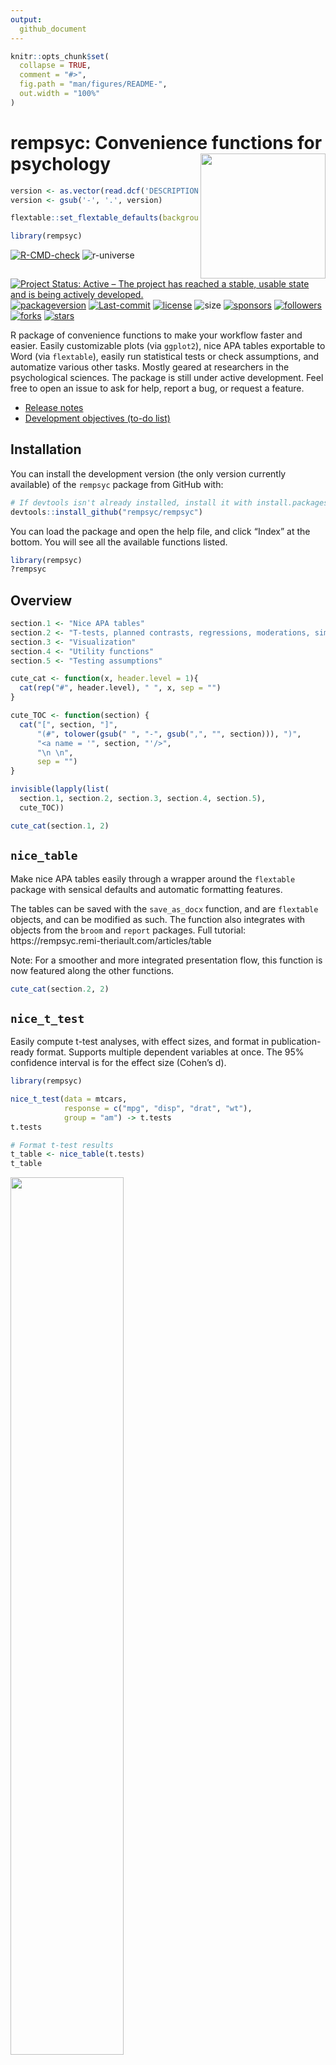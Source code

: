 ```yaml
---
output: 
  github_document
---
```


<!-- README.md is generated from README.Rmd. Please edit that file -->

```r
knitr::opts_chunk$set(
  collapse = TRUE,
  comment = "#>",
  fig.path = "man/figures/README-",
  out.width = "100%"
)
```

# rempsyc: Convenience functions for psychology <img src='man/figures/logo.png' align="right" height="139" style="float:right; height:200px;" />

```r
version <- as.vector(read.dcf('DESCRIPTION')[, 'Version'])                                  
version <- gsub('-', '.', version)   

flextable::set_flextable_defaults(background.color = "white")

library(rempsyc)

```

<!-- badges: start -->
[![R-CMD-check](https://github.com/rempsyc/rempsyc/workflows/R-CMD-check/badge.svg)](https://github.com/rempsyc/rempsyc/actions)
![r-universe](https://rempsyc.r-universe.dev/badges/rempsyc)
[![Project Status: Active – The project has reached a stable, usable state and is being actively developed.](https://www.repostatus.org/badges/latest/active.svg)](https://www.repostatus.org/#active)
[![packageversion](https://img.shields.io/github/r-package/v/rempsyc/rempsyc)](https://github.com/rempsyc/rempsyc/commits/main)
[![Last-commit](https://img.shields.io/github/last-commit/rempsyc/rempsyc)](https://github.com/rempsyc/rempsyc/commits/main)
[![license](https://img.shields.io/badge/license-GPL--3-blue.svg)](https://www.gnu.org/licenses/gpl-3.0.en.html)
![size](https://img.shields.io/github/repo-size/rempsyc/rempsyc)
[![sponsors](https://img.shields.io/github/sponsors/rempsyc)](https://paypal.me/rempsyc)
[![followers](https://img.shields.io/github/followers/rempsyc?style=social)](https://github.com/rempsyc?tab=followers)
[![forks](https://img.shields.io/github/forks/rempsyc/rempsyc?style=social)](https://github.com/rempsyc/rempsyc/network/members)
[![stars](https://img.shields.io/github/stars/rempsyc/rempsyc?style=social)](https://github.com/rempsyc/rempsyc/stargazers)
<!-- badges: end -->

R package of convenience functions to make your workflow faster and easier. Easily customizable plots (via `ggplot2`), nice APA tables exportable to Word (via `flextable`), easily run statistical tests or check assumptions, and automatize various other tasks. Mostly geared at researchers in the psychological sciences. The package is still under active development. Feel free to open an issue to ask for help, report a bug, or request a feature.

- [Release notes](https://rempsyc.remi-theriault.com/news/index.html)
- [Development objectives (to-do list)](https://rempsyc.remi-theriault.com/TODOS.html)

## Installation

You can install the development version (the only version currently available) of the `rempsyc` package from GitHub with:

``` r
# If devtools isn't already installed, install it with install.packages("devtools")
devtools::install_github("rempsyc/rempsyc")
```
You can load the package and open the help file, and click "Index" at the bottom. You will see all the available functions listed.

``` r
library(rempsyc)
?rempsyc
```

## Overview

```r

section.1 <- "Nice APA tables"
section.2 <- "T-tests, planned contrasts, regressions, moderations, simple slopes"
section.3 <- "Visualization"
section.4 <- "Utility functions"
section.5 <- "Testing assumptions"

cute_cat <- function(x, header.level = 1){ 
  cat(rep("#", header.level), " ", x, sep = "")
}

cute_TOC <- function(section) {
  cat("[", section, "]",
      "(#", tolower(gsub(" ", "-", gsub(",", "", section))), ")",
      "<a name = '", section, "'/>",
      "\n \n",
      sep = "")
}

invisible(lapply(list(
  section.1, section.2, section.3, section.4, section.5), 
  cute_TOC))

```

```r
cute_cat(section.1, 2)
```

## `nice_table`

Make nice APA tables easily through a wrapper around the `flextable` package with sensical defaults and automatic formatting features.

The tables can be saved with the `save_as_docx` function, and are `flextable` objects, and can be modified as such. The function also integrates with objects from the `broom` and `report` packages. Full tutorial: https://rempsyc.remi-theriault.com/articles/table

Note: For a smoother and more integrated presentation flow, this function is now featured along the other functions.

```r
cute_cat(section.2, 2)
```

## `nice_t_test`

Easily compute t-test analyses, with effect sizes, and format in publication-ready format. Supports multiple dependent variables at once. The 95% confidence interval is for the effect size (Cohen's d).

```r
library(rempsyc)

nice_t_test(data = mtcars,
            response = c("mpg", "disp", "drat", "wt"),
            group = "am") -> t.tests
t.tests

# Format t-test results
t_table <- nice_table(t.tests)
t_table
```

<img src="man/figures/README-t_table-1.png" width="60%" />

```r
# Save to word
save_as_docx(t_table, path = "D:/R treasures/t_tests.docx")
```

Full tutorial: https://rempsyc.remi-theriault.com/articles/t-test

## `nice_contrasts `

Easily compute regression with planned contrast analyses (pairwise comparisons similar to t-tests but more powerful when more than 2 groups), and format in publication-ready format. Supports multiple dependent variables at once (but supports only three groups for the moment). In this particular case, the confidence intervals are bootstraped around the Robust Cohen's d.

```r
nice_contrasts(data = mtcars,
               response = c("mpg", "disp"),
               group = "cyl",
               covariates = "hp") -> contrasts
contrasts

# Format contrasts results
nice_table(contrasts, highlight = .001)
```

<img src="man/figures/README-contrasts_table-1.png" width="70%" />

Full tutorial: https://rempsyc.remi-theriault.com/articles/contrasts

## `nice_mod`

Easily compute moderation analyses, with effect sizes, and format in publication-ready format. Supports multiple dependent variables and covariates at once.

```r
nice_mod(data = mtcars,
         response = c("mpg", "disp"),
         predictor = "gear",
         moderator = "wt") -> moderations
moderations

# Format moderation results
nice_table(moderations, highlight = TRUE)
```

<img src="man/figures/README-mod_table-1.png" width="70%" />

Full tutorial: https://rempsyc.remi-theriault.com/articles/moderation

## `nice_lm`

For more complicated models not supported by `nice_mod`, one can define the model in the traditional way and feed it to `nice_lm` instead. Supports multiple `lm` models as well.

```r

model1 <- lm(mpg ~ cyl + wt * hp, mtcars)
model2 <- lm(qsec ~ disp + drat * carb, mtcars)
nice_lm(list(model1, model2))

```

Full tutorial: https://rempsyc.remi-theriault.com/articles/moderation

## `nice_slopes`

Easily compute simple slopes in moderation analysis, with effect sizes, and format in publication-ready format. Supports multiple dependent variables and covariates at once.

```r
nice_slopes(data = mtcars,
            response = c("mpg", "disp"),
            predictor = "gear",
            moderator = "wt") -> simple.slopes
simple.slopes

# Format simple slopes results1
nice_table(simple.slopes)
```

<img src="man/figures/README-slopes_table-1.png" width="80%" />

Full tutorial: https://rempsyc.remi-theriault.com/articles/moderation

## `nice_lm_slopes`

For more complicated models not supported by `nice_slopes`, one can define the model in the traditional way and feed it to `nice_lm_slopes` instead. Supports multiple `lm` models as well, but the predictor and moderator need to be the same for these models (the dependent variable can change).

```r
model1 <- lm(mpg ~ gear * wt, mtcars)
model2 <- lm(disp ~ gear * wt, mtcars)
my.models <- list(model1, model2)
nice_lm_slopes(my.models, predictor = "gear", moderator = "wt")
```

Full tutorial: https://rempsyc.remi-theriault.com/articles/moderation

```r
cute_cat(section.3, 2)
```

All plots can be saved with the `ggsave()` function. They are `ggplot2` objects so can be modified as such. 

## `nice_violin`

Make nice violin plots easily with 95% bootstrapped confidence intervals.

```r
nice_violin(data = ToothGrowth,
            group = "dose",
            response = "len",
            xlabels = c("Low", "Medium", "High"),
            comp1 = 1,
            comp2 = 3,
            has.d = TRUE,
            d.y = 30)

# Save plot
ggsave('niceplot.pdf', width = 7, height = 7, unit = 'in', 
       dpi = 300, path = "D:/R treasures/")
```

Full tutorial: https://rempsyc.remi-theriault.com/articles/violin

## `nice_scatter`

Make nice scatter plots easily.

```r
nice_scatter(data = mtcars,
             predictor = "wt",
             response = "mpg",
             has.confband = TRUE,
             has.r = TRUE,
             has.p = TRUE)

nice_scatter(data = mtcars,
             predictor = "wt",
             response = "mpg",
             group = "cyl",
             has.confband = TRUE)
```

Full tutorial: https://rempsyc.remi-theriault.com/articles/scatter

## `overlap_circle `

Interpolating the Inclusion of the Other in the Self Scale (self-other merging) easily.

```r

# Score of 3.5 (25% overlap)
overlap_circle(3.5)

# Score of 6.84 (81.8% overlap)
overlap_circle(6.84)
```

Full tutorial: https://rempsyc.remi-theriault.com/articles/circles

## `cormatrix_excel2`

Easily output a correlation matrix and export it to Microsoft Excel, with the first row and column frozen, and correlation coefficients colour-coded based on their effect size (0.0-0.2: small (no colour); 0.2-0.4: medium (pink/light blue); 0.4-1.0: large (red/dark blue)).

```r

cormatrix_excel2(mtcars)

```

<img src="man/figures/cormatrix.png" width="80%" />
<img src="man/figures/cormatrix2.png" width="80%" />

```r
cute_cat(section.4, 2)
```

## `nice_na`

Nicely reports NA values according to existing guidelines (i.e, reporting absolute or percentage of item-based missing values, plus each scale's maximum amount of missing values for a given participant). Accordingly, allows specifying a list of columns representing questionnaire items to produce a questionnaire-based report of missing values.

```r
# Create synthetic data frame for the demonstration
set.seed(50)
df <- data.frame(scale1_Q1 = sample(c(NA, 1:6), replace = TRUE),
                 scale1_Q2 = sample(c(NA, 1:6), replace = TRUE),
                 scale1_Q3 = sample(c(NA, 1:6), replace = TRUE),
                 scale2_Q1 = sample(c(NA, 1:6), replace = TRUE),
                 scale2_Q2 = sample(c(NA, 1:6), replace = TRUE),
                 scale2_Q3 = sample(c(NA, 1:6), replace = TRUE),
                 scale3_Q1 = sample(c(NA, 1:6), replace = TRUE),
                 scale3_Q2 = sample(c(NA, 1:6), replace = TRUE),
                 scale3_Q3 = sample(c(NA, 1:6), replace = TRUE))

# Then select your scales by name
nice_na(df, scales = c("scale1", "scale2", "scale3"))

# Or whole dataframe
nice_na(df)

```

## `nice_reverse`

Easily recode scores (reverse-score), typically for questionnaire answers.

```r
# Reverse score of 5 with a maximum score of 5
nice_reverse(5, 5)

# Reverse scores with maximum = 4 and minimum = 0
nice_reverse(1:4, 4, min = 0)

# Reverse scores with maximum = 3 and minimum = -3
nice_reverse(-3:3, 3, min = -3)
```

## `format_value`

Easily format *p* or *r* values. Note: converts to `character` class for use in figures or manuscripts to accommodate e.g., "< .001".

```r
format_p(0.0041231)
format_p(t.tests$p)
format_r(moderations$sr2)
format_d(t.tests$d)
```

## `nice_randomize`

Randomize easily with different designs.

```r

# Specify design, number of conditions, number of participants, and names of conditions:
nice_randomize(design = "between", Ncondition = 4, n = 8,
               condition.names = c("BP","CX","PZ","ZL"))

# Within-Group Design
nice_randomize(design = "within", Ncondition = 3, n = 3,
               condition.names = c("SV","AV","ST"))
```

Full tutorial: https://rempsyc.remi-theriault.com/articles/randomize

```r
cute_cat(section.5, 2)
```

## `nice_assumptions `

Test linear regression assumptions easily with a nice summary table.

```r

# Create regression model
model <- lm(mpg ~ wt * cyl + gear, data = mtcars)
# View results
View(nice_assumptions(model))
```

<img src="man/figures/assumptions_table.png" width="70%" />

Full tutorial: https://rempsyc.remi-theriault.com/articles/assumptions

## `nice_normality `

Easily make nice density and QQ plots per-group.

```r
nice_normality(data = iris,
               variable = "Sepal.Length",
               group = "Species",
               grid = FALSE,
               shapiro = TRUE,
               histogram = TRUE)
```

Full tutorial: https://rempsyc.remi-theriault.com/articles/assumptions

## `nice_var `

Obtain variance per group as well as check for the rule of thumb of one group having variance four times bigger than any of the other groups.

```r
nice_var(data = iris,
         variable = "Sepal.Length",
         group = "Species")
```

Full tutorial: https://rempsyc.remi-theriault.com/articles/assumptions

## `nice_varplot `

Attempt to visualize variance per group.

```r
nice_varplot(data = iris,
             variable = "Sepal.Length",
             group = "Species")
```

Full tutorial: https://rempsyc.remi-theriault.com/articles/assumptions

## Support me and this package

Thank you for your support. You can support me and this package here: https://github.com/sponsors/rempsyc
